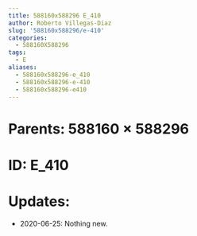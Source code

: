 ```yaml
---
title: 588160x588296 E_410
author: Roberto Villegas-Diaz
slug: '588160x588296/e-410'
categories:
  - 588160X588296
tags:
  - E
aliases:
  - 588160x588296-e_410
  - 588160x588296-e-410
  - 588160x588296-e410
---
```


# **Parents**: 588160 $\times$ 588296
# **ID**: E_410
# **Updates**: 
 - 2020-06-25: Nothing new.
